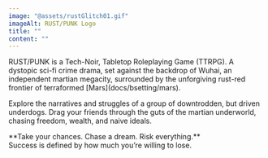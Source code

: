 ```yaml
---
image: "@assets/rustGlitch01.gif"
imageAlt: RUST/PUNK Logo
title: ""
content: ""
---
```


<div class="text-justify">
RUST/PUNK is a Tech-Noir, Tabletop Roleplaying Game (TTRPG). A dystopic sci-fi crime drama, set against the backdrop of Wuhai, an independent martian megacity, surrounded by the unforgiving rust-red frontier of terraformed [Mars](docs/bsetting/mars).

Explore the narratives and struggles of a group of downtrodden, but driven underdogs. 
Drag your friends through the guts of the martian underworld, chasing freedom, wealth, and naive ideals.
 
</div>
<div class="text-center">
**Take your chances. Chase a dream. Risk everything.**<br/>
Success is defined by how much you’re willing to lose.
</div>